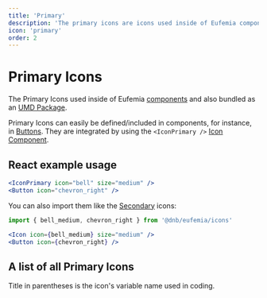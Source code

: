 ```yaml
---
title: 'Primary'
description: 'The primary icons are icons used inside of Eufemia components.'
icon: 'primary'
order: 2
---
```



# Primary Icons

The Primary Icons used inside of Eufemia [components](/uilib/components) and also bundled as an [UMD Package](https://unpkg.com/@dnb/eufemia@latest/umd/dnb-ui-icons.min.js).

Primary Icons can easily be defined/included in components, for instance, in [Buttons](/uilib/components/button).
They are integrated by using the `<IconPrimary />` [Icon Component](/uilib/components/icon-primary).

## React example usage

```jsx
<IconPrimary icon="bell" size="medium" />
<Button icon="chevron_right" />
```

You can also import them like the [Secondary](/icons/secondary) icons:

```jsx
import { bell_medium, chevron_right } from '@dnb/eufemia/icons'

<Icon icon={bell_medium} size="medium" />
<Button icon={chevron_right} />
```

## A list of all Primary Icons

Title in parentheses is the icon's variable name used in coding.

<ListAllIcons variant="primary" />
